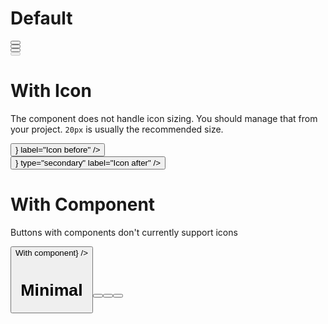 
<Meta title="Button" component={Button} />

# Default

<Preview>
  <Story name="Default">
    <div>
      <div>
        <Button label="Primary" />
      </div>
      <div className="mt-2">
        <Button label="Secondary" type="secondary" />
      </div>
      <div className="mt-2">
        <Button label="Danger" type="danger" />
      </div>
      <div className="mt-2">
        <Button label="Disabled" disabled />
      </div>
    </div>
  </Story>
</Preview>

# With Icon
The component does not handle icon sizing. You should manage that from your project. `20px` is usually the recommended size.

<Preview>
  <Story name="With Icon">
    <div>
      <div>
        <Button iconBefore={<Icon />} label="Icon before" />
      </div>
      <div className="mt-2">
        <Button iconAfter={<Icon />} type="secondary" label="Icon after" />
      </div>
    </div>
  </Story>
</Preview>

# With Component 
Buttons with components don't currently support icons

<Preview>
  <Story name="With Component">
    <Button component={<a href="javascript:void()">With component</a>} />
  </Story>
</Preview>

# Minimal

<Preview>
  <Story name="Minimal">
    <div>
      <Button appearance="minimal" label="Primary" />
      <Button appearance="minimal" type="secondary" label="Secondary" />
      <Button appearance="minimal" type="danger" label="Danger" />
    </div>
  </Story>
</Preview>